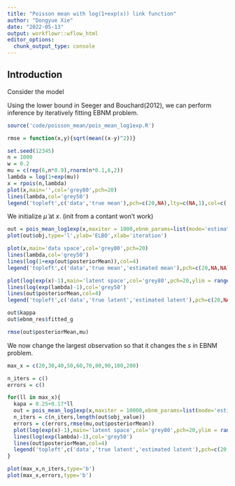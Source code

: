 ```yaml
---
title: "Poisson mean with log(1+exp(x)) link function"
author: "Dongyue Xie"
date: "2022-05-13"
output: workflowr::wflow_html
editor_options:
  chunk_output_type: console
---
```


## Introduction

Consider the model 

\begin{equation}
\begin{split}
    & y_j\sim Poisson(\log(1+\exp(\mu_j))),
    \\
    &\mu_j\sim g(\cdot).
\end{split}
\end{equation}

Using the lower bound in Seeger and Bouchard(2012), we can perform inference by iteratively fitting EBNM problem.

```r
source('code/poisson_mean/pois_mean_log1exp.R')
```

```r
rmse = function(x,y){sqrt(mean((x-y)^2))}
```

```r
set.seed(12345)
n = 1000
w = 0.2
mu = c(rep(6,n*0.9),rnorm(n*0.1,6,2))
lambda = log(1+exp(mu))
x = rpois(n,lambda)
plot(x,main='',col='grey80',pch=20)
lines(lambda,col='grey50')
legend('topleft',c('data','true mean'),pch=c(20,NA),lty=c(NA,1),col=c('grey80','grey50'))
```

We initialize $\tilde\mu$ at $x$. (init from a contant won't work)

```r
out = pois_mean_log1exp(x,maxiter = 1000,ebnm_params=list(mode='estimate',prior_family='point_laplace'))
plot(out$obj,type='l',ylab='ELBO',xlab='iteration')
```


```r
plot(x,main='data space',col='grey80',pch=20)
lines(lambda,col='grey50')
lines(log(1+exp(out$posteriorMean)),col=4)
legend('topleft',c('data','true mean','estimated mean'),pch=c(20,NA,NA),lty=c(NA,1,1),col=c('grey80','grey50',4))
```

```r
plot(log(exp(x)-1),main='latent space',col='grey80',pch=20,ylim = range(c(x,mu,out$posteriorMean)))
lines(log(exp(lambda)-1),col='grey50')
lines(out$posteriorMean,col=4)
legend('topleft',c('data','true latent','estimated latent'),pch=c(20,NA,NA),lty=c(NA,1,1),col=c('grey80','grey50',4))
```

```r
out$kappa
out$ebnm_res$fitted_g
```

```r
rmse(out$posteriorMean,mu)
```

We now change the largest observation so that it changes the $s$ in EBNM problem.

```r
max_x = c(20,30,40,50,60,70,80,90,100,200)

n_iters = c()
errors = c()

for(ll in max_x){
  kapa = 0.25+0.17*ll
  out = pois_mean_log1exp(x,maxiter = 10000,ebnm_params=list(mode='estimate',prior_family='point_laplace'),kapa=kapa)
  n_iters = c(n_iters,length(out$obj_value))
  errors = c(errors,rmse(mu,out$posteriorMean))
  plot(log(exp(x)-1),main='latent space',col='grey80',pch=20,ylim = range(c(x,mu,out$posteriorMean)))
  lines(log(exp(lambda)-1),col='grey50')
  lines(out$posteriorMean,col=4)
  legend('topleft',c('data','true latent','estimated latent'),pch=c(20,NA,NA),lty=c(NA,1,1),col=c('grey80','grey50',4))
}
```

```r
plot(max_x,n_iters,type='b')
plot(max_x,errors,type='b')
```

